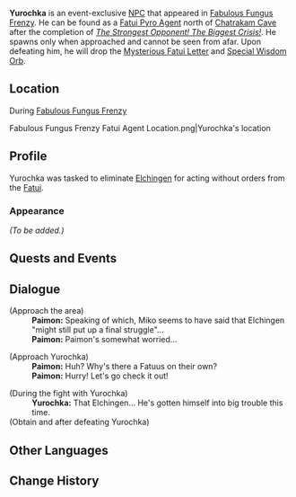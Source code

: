 {{Meta
<!-- Remove this template after adding the missing info -->
|missing_NPC_profile  = yes
}}
{{Character Infobox
|type             = Event NPC
|image            = Enemy Fatui Pyro Agent.png
|realname         = <!-- Optional, if different from in-game name -->
|region           = Sumeru
|location         = Sumeru
|affiliation      = Fatui
|title            = Remover of Potential Liabilities

|ancestry         = <!-- Clan/family -->
|father           = 
|mother           = 
|spouse           = 
|sibling          = 
|child            = 
|relative         = 

|voiceEN          = 
|voiceCN          = 
|voiceJP          = 
|dialoguereward   = 
}}
'''Yurochka''' is an event-exclusive [[NPC]] that appeared in [[Fabulous Fungus Frenzy]]. He can be found as a [[Fatui Pyro Agent]] north of [[Chatrakam Cave]] after the completion of ''[[The Strongest Opponent! The Biggest Crisis!]]''. He spawns only when approached and cannot be seen from afar. Upon defeating him, he will drop the [[Mysterious Fatui Letter]] and [[Special Wisdom Orb]].

==Location==
;During [[Fabulous Fungus Frenzy]]
<gallery>
Fabulous Fungus Frenzy Fatui Agent Location.png|Yurochka's location
</gallery>

==Profile==
<!--Detailed story/lore information goes here.-->
Yurochka was tasked to eliminate [[Elchingen]] for acting without orders from the [[Fatui]].

===Appearance===
<!--Keep appearance section short and concise. Limit to 2 paragraphs with 3-4 sentences each.-->
''(To be added.)''

==Quests and Events==
{{Quests and Events}}

==Dialogue==
{{Dialogue Start}}
;(Approach the area)
:'''Paimon:''' Speaking of which, Miko seems to have said that Elchingen "might still put up a final struggle"...
:'''Paimon:''' Paimon's somewhat worried...

;(Approach Yurochka)
:'''Paimon:''' Huh? Why's there a Fatuus on their own?
:'''Paimon:''' Hurry! Let's go check it out!

;(During the fight with Yurochka)
:'''Yurochka:''' That Elchingen... He's gotten himself into big trouble this time.
;(Obtain {{Item|Mysterious Fatui Letter}} and {{Item|Special Wisdom Orb}} after defeating Yurochka)
{{Dialogue End}}

==Other Languages==
{{Other Languages
|default_hidden = 1
|en      = Yurochka
|zhs     = 尤罗奇卡
|zhs_rm  = Yóuluóqíkǎ
|zht     = 尤羅奇卡
|zht_rm  = Yóuluóqíkǎ
|ja      = ユロチカ
|ja_rm   = Yurochika
|ko      = 유로치카
|es      = Yurochka
|fr      = Yurochka
|ru      = Юрочка
|th      = Yurochka
|vi      = Yurochka
|de      = Yurochka
|id      = Yurochka
|pt      = Yurochka
}}

==Change History==
{{Change History|3.2}}